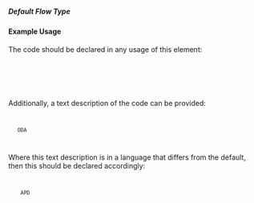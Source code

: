 ===== Default Flow Type ===== 
{{for revison 1.02}}

==== Example Usage ====

The code should be declared in any usage of this element:

<code xml>
    <default-flow-type code="10"/>
</code>

Additionally, a text description of the code can be provided:

<code xml>
    <default-flow-type code="10">ODA</default-flow-type>
</code>

Where this text description is in a language that differs from the default, then this should be declared accordingly:

<code xml>
    <default-flow-type code="10" xml:lang="fr"> APD</default-flow-type>
</code>
